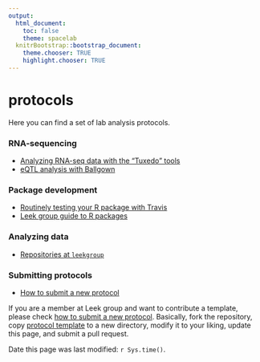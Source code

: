 ```yaml
---
output:
  html_document:
    toc: false
    theme: spacelab
  knitrBootstrap::bootstrap_document:
    theme.chooser: TRUE
    highlight.chooser: TRUE
---
```


protocols
=========

Here you can find a set of lab analysis protocols.


### RNA-sequencing

* [Analyzing RNA-seq data with the "Tuxedo" tools](tophat_cufflinks/)
* [eQTL analysis with Ballgown](ballgown_eqtl/)

### Package development

* [Routinely testing your R package with Travis](travis_bioc_devel/)
* [Leek group guide to R packages](https://github.com/jtleek/rpackages)


### Analyzing data

* [Repositories at `leekgroup`](leekgroup_repo/)

### Submitting protocols

* [How to submit a new protocol](submit_protocol/)



If you are a member at Leek group and want to contribute a template, please check [how to submit a new protocol](submit_protocol/). Basically, fork the repository, copy [protocol template](protocol_template/) to a new directory, modify it to your liking, update this page, and submit a pull request.


Date this page was last modified: `r Sys.time()`.
